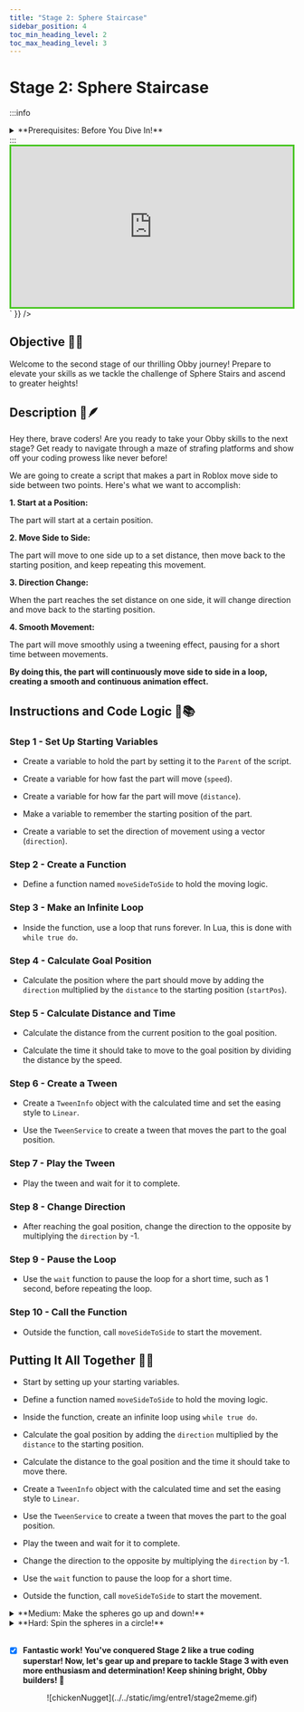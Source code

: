 ---
title: "Stage 2: Sphere Staircase"
sidebar_position: 4
toc_min_heading_level: 2
toc_max_heading_level: 3
---


# Stage 2: Sphere Staircase

:::info
<details style={{border:'none'}}>
    <summary>**Prerequisites: Before You Dive In!**</summary>
    
    Before diving into this stage of coding awesomeness, let's make sure you've got all the skills from the previous challenges under your belt!
    
    **1. Intro**
    
    You've already embarked on this exciting journey into the world of Roblox Obby creation! You've learned what an Obby is and why it's so much fun. Now, get ready to put that knowledge into action!
    
    **2. Setup**
    
    You've set the stage for your Obby adventure by getting your Roblox environment all ready to go! From creating your account to setting up your workspace, you've got everything in place to unleash your creativity.

    **3. Stage 1: Ascending Walls**

    Congratulations! You've successfully conquered Stage 1 by creating a challenging staircase obstacle course! You've learned how to set up checkpoints, customize properties, and build obstacles like a pro.

    **Now that you've mastered these prerequisites, it's time to level up and tackle the next challenge in your coding journey! Get ready to take your Obby game to new heights! 🌟**
</details>
:::

<br  />

<div dangerouslySetInnerHTML={{
  __html: `
    <div style="padding:56.25% 0 0 0;position:relative;border:3px solid #47c621;">
      <iframe src="https://player.vimeo.com/video/952507664?h=d5dd77c9f5" frameborder="0" allow="autoplay; fullscreen; picture-in-picture; clipboard-write" style="position:absolute;top:0;left:0;width:100%;height:100%;" title="Roblox Entrepreneur Part 1 - Stage 2 (Easy)"></iframe>
    </div>
    <script src="https://player.vimeo.com/api/player.js"></script>
  `
}} />

## Objective 🧐🗿

Welcome to the second stage of our thrilling Obby journey! Prepare to elevate your skills as we tackle the challenge of Sphere Stairs and ascend to greater heights!

## Description 📖🪶

Hey there, brave coders! Are you ready to take your Obby skills to the next stage? Get ready to navigate through a maze of strafing platforms and show off your coding prowess like never before!
 
We are going to create a script that makes a part in Roblox move side to side between two points. Here's what we want to accomplish: 

**1. Start at a Position:**

The part will start at a certain position. 

**2. Move Side to Side:**

The part will move to one side up to a set distance, then move back to the starting position, and keep repeating this movement. 

**3. Direction Change:**

When the part reaches the set distance on one side, it will change direction and move back to the starting position. 

**4. Smooth Movement:**

The part will move smoothly using a tweening effect, pausing for a short time between movements. 

**By doing this, the part will continuously move side to side in a loop, creating a smooth and continuous animation effect.**

## Instructions and Code Logic 📝📚

### Step 1 - Set Up Starting Variables

- Create a variable to hold the part by setting it to the `Parent` of the script. 

- Create a variable for how fast the part will move (`speed`). 

- Create a variable for how far the part will move (`distance`). 

- Make a variable to remember the starting position of the part. 

- Create a variable to set the direction of movement using a vector (`direction`). 

### Step 2 - Create a Function

- Define a function named `moveSideToSide` to hold the moving logic. 

### Step 3 - Make an Infinite Loop

- Inside the function, use a loop that runs forever. In Lua, this is done with `while true do`. 

### Step 4 - Calculate Goal Position

- Calculate the position where the part should move by adding the `direction` multiplied by the `distance` to the starting position (`startPos`). 

### Step 5 - Calculate Distance and Time

- Calculate the distance from the current position to the goal position. 

- Calculate the time it should take to move to the goal position by dividing the distance by the speed. 

### Step 6 - Create a Tween

- Create a `TweenInfo` object with the calculated time and set the easing style to `Linear`. 

- Use the `TweenService` to create a tween that moves the part to the goal position. 

### Step 7 - Play the Tween

- Play the tween and wait for it to complete. 

### Step 8 - Change Direction

- After reaching the goal position, change the direction to the opposite by multiplying the `direction` by -1. 

### Step 9 - Pause the Loop

- Use the `wait` function to pause the loop for a short time, such as 1 second, before repeating the loop. 

### Step 10 - Call the Function

- Outside the function, call `moveSideToSide` to start the movement.

## Putting It All Together 🔧🔩

- Start by setting up your starting variables. 

- Define a function named `moveSideToSide` to hold the moving logic. 

- Inside the function, create an infinite loop using `while true do`. 

- Calculate the goal position by adding the `direction` multiplied by the `distance` to the starting position. 

- Calculate the distance to the goal position and the time it should take to move there. 

- Create a `TweenInfo` object with the calculated time and set the easing style to `Linear`. 

- Use the `TweenService` to create a tween that moves the part to the goal position. 

- Play the tween and wait for it to complete. 

- Change the direction to the opposite by multiplying the `direction` by -1. 

- Use the `wait` function to pause the loop for a short time. 

- Outside the function, call `moveSideToSide` to start the movement. 

<details>
    <summary>**Medium: Make the spheres go up and down!**</summary>

    <div dangerouslySetInnerHTML={{
    __html: `
        <div style="padding:56.25% 0 0 0;position:relative;border:3px solid #47c621;">
        <iframe src="https://player.vimeo.com/video/952507679?h=9f239174eb" frameborder="0" allow="autoplay; fullscreen; picture-in-picture; clipboard-write" style="position:absolute;top:0;left:0;width:100%;height:100%;" title="Roblox Entrepreneur Part 1 - Stage 2 (Medium)"></iframe>
        </div>
        <script src="https://player.vimeo.com/api/player.js"></script>
    `
    }} />

    <br  />

    **Description 📖🪶** 

    We are going to create a script that makes a part in Roblox move up and down continuously using tween animations. Here's what we want to accomplish: 

    *1. Move Up and Down:*
    
    The part will move up to a certain distance and then move back down to its original position. 

    *2. Smooth Movement:*
    
    The movement will be smooth and continuous using tweens. 

    *By doing this, the part will create a smooth up and down animation effect.* 

    <br  />

    **Instructions and Code Logic 📝📚**

    Step 1 - Set Up the Starting Variables

    - Create a variable for the part by setting it to the `Parent` of the script. 

    - Set the speed of the movement. 

    - Set the distance the part will move up and down. 

    - Store the starting position of the part. 

    - Set the direction of movement to up and down. 

    Step 2 - Create a Function

    - Define a function named `moveUpAndDown`. 

    - Inside the function, create a loop that runs forever using `while true do`. 

    - Inside the loop, calculate the goal position by adding the direction times the distance to the starting position. 

    - Calculate the distance to the goal position. 

    - Calculate the time it should take to move to the goal position by dividing the distance by the speed. 

    - Create `TweenInfo` to define the tween properties (time to move, easing style). 

    - Create a tween to move the part to the goal position. 

    - Play the tween. 

    - Wait for the tween to complete. 

    - Reverse the direction for the next move. 

    - Use the `wait` function to pause the loop for 1 second before the next move. 

    - Call the `moveUpAndDown` function to start the up and down movement. 

    <br  />

    **Putting It All Together 🔧🔩**

    - Start by setting up your part and movement properties. 

    - Define a function named `moveUpAndDown` to handle the continuous movement. 

    - Inside the function, calculate the new positions and create tweens to move the part. 

    - Use the `wait` function to pause the loop during each iteration. 

    - Call the `moveUpAndDown` function to start the movement. 
</details>

<details>
    <summary>**Hard: Spin the spheres in a circle!**</summary>
    
    <div dangerouslySetInnerHTML={{
    __html: `
        <div style="padding:56.25% 0 0 0;position:relative;border:3px solid #47c621;">
        <iframe src="https://player.vimeo.com/video/952507674?h=a16dc7be75" frameborder="0" allow="autoplay; fullscreen; picture-in-picture; clipboard-write" style="position:absolute;top:0;left:0;width:100%;height:100%;" title="Roblox Entrepreneur Part 1 - Stage 2 (Hard)"></iframe>
        </div>
        <script src="https://player.vimeo.com/api/player.js"></script>
    `
    }} />

    <br  />
    
    **Description 📖🪶** 

    We are going to create a script that makes a part in Roblox move in a circular path. Here's what we want to accomplish: 

    *1. Move in a Circle:*
    
    The part will move in a circular path around a central point. 

    *2. Smooth Movement:*
    
    The movement will be smooth and continuous. 

    *By doing this, the part will create a smooth circular motion.* 

    <br  />

    **Instructions and Code Logic 📝📚**

    Step 1 - Set Up the Starting Variables

    - Create a variable for the part by setting it to the `Parent` of the script. 

    - Set the speed of the movement (in degrees per frame). 

    - Set the radius of the circular path. 

    - Store the starting position of the part. 

    - Create a variable for the initial angle in radians (`angle`). 

    Step 2 - Create a Function

    - Define a function named `moveInCircle`. 

    - Inside the function, create a loop that runs forever using `while true do`. 

    - Inside the loop, calculate the new x and z positions based on the current angle using trigonometry (`math.cos` and `math.sin`). 

    - Calculate the new position by adding the calculated x and z values to the starting position. 

    - Move the part to the new calculated position. 

    - Increment the angle for the next frame, converting speed from degrees to radians. 

    - Use the `wait` function to pause the loop for a short time before the next frame. 

    - Call the `moveInCircle` function to start the circular movement. 

    <br  />

    **Putting It All Together 🔧🔩**

    - Start by setting up your part, speed, radius, starting position, and angle variables. 

    - Define a function named `moveInCircle` to handle the circular movement. 

    - Inside the function, calculate the new positions and move the part in a circular path. 

    - Use the `wait` function to pause the loop during each iteration. 

    - Call the `moveInCircle` function to start the movement. 
</details>

<br  />

- [x] **Fantastic work! You've conquered Stage 2 like a true coding superstar! Now, let's gear up and prepare to tackle Stage 3 with even more enthusiasm and determination! Keep shining bright, Obby builders! 🌟**

<div align='center'>
    ![chickenNugget](../../static/img/entre1/stage2meme.gif)
</div>

<div align='center'>
    <ReactAudioPlayer
        src={audioFile}
        controls
    />
</div>